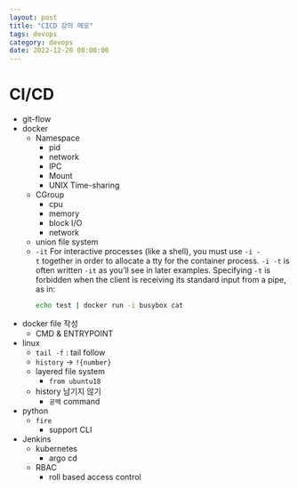 ```yaml
---
layout: post
title: "CICD 강의 메모"
tags: devops
category: devops
date: 2022-12-20 00:00:00
---
```


# CI/CD

- git-flow
- docker
    - Namespace
        - pid
        - network
        - IPC
        - Mount
        - UNIX Time-sharing
    - CGroup
        - cpu
        - memory
        - block I/O
        - network
    - union file system
    - `-it`
        For interactive processes (like a shell), you must use `-i -t` together in order to allocate a tty for the container process. `-i -t` is often written `-it` as you’ll see in later examples. Specifying `-t` is forbidden when the client is receiving its standard input from a pipe, as in:
        ```bash
        echo test | docker run -i busybox cat
        ```
- docker file 작성
    - CMD & ENTRYPOINT
- linux
    - `tail -f` : tail follow
    - `history` → `!{number}`
    - layered file system
        - `from ubuntu18`
    - history 남기지 않기
        - `공백` command
- python
    - `fire`
        - support CLI
- Jenkins
    - kubernetes
        - argo cd
    - RBAC
        - roll based access control
